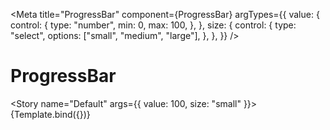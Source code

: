 
<Meta
  title="ProgressBar"
  component={ProgressBar}
  argTypes={{
    value: {
      control: {
        type: "number",
        min: 0,
        max: 100,
      },
    },
    size: {
      control: {
        type: "select",
        options: ["small", "medium", "large"],
      },
    },
  }}
/>


# ProgressBar

<Story name="Default" args={{ value: 100, size: "small" }}>
  {Template.bind({})}
</Story>
